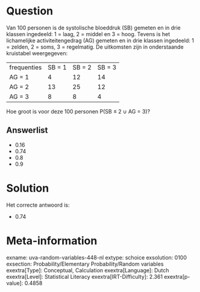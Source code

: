 Question
========

Van 100 personen is de systolische bloeddruk (SB) gemeten en in drie
klassen ingedeeld: 1 = laag, 2 = middel en 3 = hoog. Tevens is het
lichamelijke activiteitengedrag (AG) gemeten en in drie klassen
ingedeeld: 1 = zelden, 2 = soms, 3 = regelmatig. De uitkomsten zijn in
onderstaande kruistabel weergegeven:

  ------------- -------- -------- --------
  frequenties   SB = 1   SB = 2   SB = 3
  AG = 1        4        12       14
  AG = 2        13       25       12
  AG = 3        8        8        4
  ------------- -------- -------- --------

Hoe groot is voor deze 100 personen P(SB ≤ 2 ∪ AG = 3)?


Answerlist
----------

* 0.16
* 0.74
* 0.8
* 0.9

Solution
========

Het correcte antwoord is: 

* 0.74

Meta-information
================
exname: uva-random-variables-448-nl
extype: schoice
exsolution: 0100
exsection: Probability/Elementary Probability/Random variables
exextra[Type]: Conceptual, Calculation
exextra[Language]: Dutch
exextra[Level]: Statistical Literacy
exextra[IRT-Difficulty]: 2.361
exextra[p-value]: 0.4858
